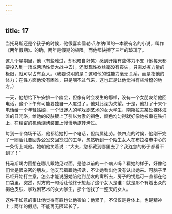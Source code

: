 ```yaml
---
---
---
```

title: 17
---




当托马斯还是个孩子的时候，他很喜欢儒勒·凡尔纳(1)的一本很有名的小说，叫作《两年假期》。的确，两年是假期的极限。而他都快擦了三年的玻璃了。

这几个星期里，他（有些难过，却也暗自好笑）感到开始有些体力不支（他每天都要投入到一场或两场性爱大战中去），还发现性欲丝毫没有丧失，只需发挥力量的极限，就可以占有女人。（我要说明的是：这和他的性能力毫无关系，而是指他的体力；在性方面他没有困难，只是喘不过气来，这也正是让他觉得有些滑稽的地方。）

一天，他想给下午安排一个幽会，但像有时会发生的那样，没有一个女朋友给他回电话，这个下午有可能要独自一人度过了。他对此深为失望。于是，他打了十来个电话给一个年轻姑娘，一个很迷人的学戏剧艺术的女大学生，南斯拉夫某处裸体海滩的日光浴，给她的皮肤镀上了引以为傲的褐色，颜色均匀得就好像她被串在铁扦上，在精密的机动烧烤装置上慢慢地旋转烤过。

每到一个商场干活，他都给她打一个电话，但纯属徒劳。快四点的时候，他刚干完了一圈活儿要回办公室交回签过的工单，忽然听到一个陌生女人在布拉格市中心的一条街上喊他。她朝他笑着说：“大夫，您都藏到哪里去了？我连您的影子都看不到了！”

托马斯竭力回想在哪儿跟她见过面。是他以前的一个病人吗？看她的样子，好像他们曾是很亲密的朋友。他支吾着跟她搭话，不让她看出他没有认出她来。可脑子里已经开始打主意，怎么才能说服她陪他到朋友的寓所去，房子的钥匙可一直都在他口袋里。突然，对方的一句话让他终于想起了这个女人是谁：就是那个有着出众的褐色皮肤、学戏剧艺术的女大学生，那个他找了一整天的女人。

这件不如意的事让他觉得有趣也让他害怕：他累了，不仅仅是身体上，也是精神上；两年的假期，不能再无限延长了。